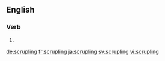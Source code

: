 
==English==

===Verb===
{{head|en|present participle}}

# {{present participle of|scruple|lang=en}}

[[de:scrupling]]
[[fr:scrupling]]
[[ja:scrupling]]
[[sv:scrupling]]
[[vi:scrupling]]